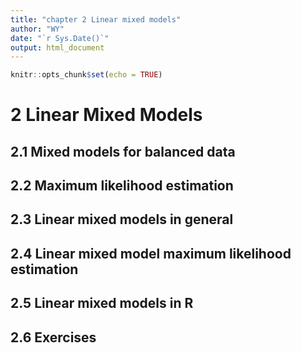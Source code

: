 ```yaml
---
title: "chapter 2 Linear mixed models"
author: "WY"
date: "`r Sys.Date()`"
output: html_document
---
```


```r
knitr::opts_chunk$set(echo = TRUE)
```

# 2 Linear Mixed Models

## 2.1 Mixed models for balanced data 

## 2.2 Maximum likelihood estimation 

## 2.3 Linear mixed models in general

## 2.4 Linear mixed model maximum likelihood estimation 

## 2.5 Linear mixed models in R

## 2.6 Exercises
